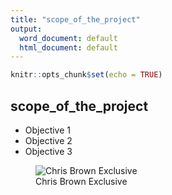 ```yaml
---
title: "scope_of_the_project"
output:
  word_document: default
  html_document: default
---
```


```r
knitr::opts_chunk$set(echo = TRUE)
```

## scope_of_the_project

* Objective 1
* Objective 2
* Objective 3

![Chris Brown Exclusive](https://images-na.ssl-images-amazon.com/images/I/51YD7sMMnlL._SX342_.jpg)

